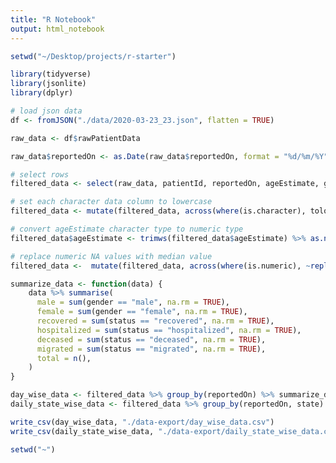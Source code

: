 ```yaml
---
title: "R Notebook"
output: html_notebook
---
```


```r
setwd("~/Desktop/projects/r-starter")

library(tidyverse)
library(jsonlite)
library(dplyr)

# load json data
df <- fromJSON("./data/2020-03-23_23.json", flatten = TRUE)

raw_data <- df$rawPatientData

raw_data$reportedOn <- as.Date(raw_data$reportedOn, format = "%d/%m/%Y")

# select rows
filtered_data <- select(raw_data, patientId, reportedOn, ageEstimate, gender, state, status)

# set each character data column to lowercase
filtered_data <- mutate(filtered_data, across(where(is.character), tolower))

# convert ageEstimate character type to numeric type
filtered_data$ageEstimate <- trimws(filtered_data$ageEstimate) %>% as.numeric(filtered_data$ageEstimate)

# replace numeric NA values with median value
filtered_data <-  mutate(filtered_data, across(where(is.numeric), ~replace_na(., median(., na.rm = TRUE))))

summarize_data <- function(data) {
    data %>% summarise(
      male = sum(gender == "male", na.rm = TRUE),
      female = sum(gender == "female", na.rm = TRUE),
      recovered = sum(status == "recovered", na.rm = TRUE),
      hospitalized = sum(status == "hospitalized", na.rm = TRUE),
      deceased = sum(status == "deceased", na.rm = TRUE),
      migrated = sum(status == "migrated", na.rm = TRUE),
      total = n(),
    )
}

day_wise_data <- filtered_data %>% group_by(reportedOn) %>% summarize_data
daily_state_wise_data <- filtered_data %>% group_by(reportedOn, state) %>% summarize_data

write_csv(day_wise_data, "./data-export/day_wise_data.csv")
write_csv(daily_state_wise_data, "./data-export/daily_state_wise_data.csv")

setwd("~")
```
